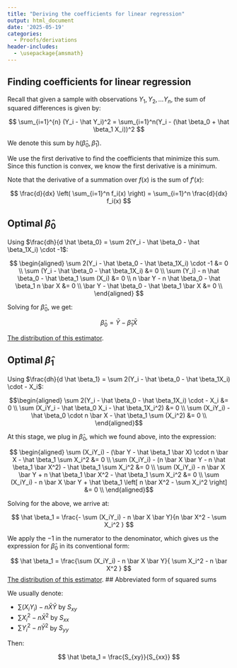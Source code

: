 ```yaml
---
title: "Deriving the coefficients for linear regression"
output: html_document
date: '2025-05-19'
categories:
  - Proofs/derivations
header-includes:
  - \usepackage{amsmath}
---
```


## Finding coefficients for linear regression

Recall that given a sample with observations $Y_1, Y_2, \dotsc Y_n$, the sum of squared differences is given by:

$$  
\sum_{i=1}^{n} (Y_i - \hat Y_i)^2 = \sum_{i=1}^n(Y_i - (\hat \beta_0 + \hat \beta_1 X_i))^2  
$$

We denote this sum by $h(\hat \beta_0, \hat \beta_1)$.

We use the first derivative to find the coefficients that minimize this sum. Since this function is convex, we know the first derivative is a minimum.

Note that the derivative of a summation over $f(x)$ is the sum of $f'(x)$:

$$
\frac{d}{dx} \left( \sum_{i=1}^n f_i(x) \right) = \sum_{i=1}^n \frac{d}{dx} f_i(x)
$$

## Optimal $\hat \beta_0$

Using $\frac{dh}{d \hat \beta_0} = \sum 2(Y_i - \hat \beta_0  - \hat \beta_1X_i) \cdot -1$:

$$ \begin{aligned}
 \sum 2(Y_i - \hat \beta_0  - \hat \beta_1X_i) \cdot -1 &= 0 \\ 
 \sum (Y_i - \hat \beta_0  - \hat \beta_1X_i) &= 0 \\  
 \sum (Y_i) - n \hat \beta_0  - \hat \beta_1 \sum (X_i) &= 0 \\  
n \bar Y - n \hat \beta_0  - \hat \beta_1 n \bar X &= 0 \\  
\bar Y -  \hat \beta_0  - \hat \beta_1  \bar X &= 0 \\ 
\end{aligned} $$

Solving for $\hat \beta_0$, we get:

$$
\hat \beta_0 = \bar Y - \hat \beta_1 \bar X
$$

[The distribution of this estimator](/proofs_deriv/2025/05/23/distribution-of-hat-beta_0/).

## Optimal $\hat \beta_1$

Using $\frac{dh}{d \hat \beta_1} = \sum 2(Y_i - \hat \beta_0 - \hat \beta_1X_i) \cdot  - X_i$:

$$\begin{aligned}
\sum 2(Y_i - \hat \beta_0 - \hat \beta_1X_i) \cdot - X_i &= 0 \\
\sum (X_iY_i - \hat \beta_0 X_i - \hat \beta_1X_i^2) &= 0 \\
\sum (X_iY_i) - \hat \beta_0 \cdot n \bar X - \hat \beta_1 \sum (X_i^2) &= 0 \\
\end{aligned}$$

At this stage, we plug in $\hat \beta_0$, which we found above, into the expression:

$$ \begin{aligned}
\sum (X_iY_i) - (\bar Y - \hat \beta_1 \bar X) \cdot n \bar X - \hat \beta_1 \sum X_i^2 &= 0 \\
\sum (X_iY_i) - (n \bar X \bar Y - n \hat \beta_1 \bar X^2) - \hat \beta_1 \sum X_i^2 &= 0 \\
\sum (X_iY_i) - n \bar X \bar Y + n \hat \beta_1 \bar X^2 - \hat \beta_1 \sum X_i^2 &= 0 \\
\sum (X_iY_i) - n \bar X \bar Y + \hat \beta_1 \left[ n \bar X^2 - \sum X_i^2 \right] &= 0 \\
\end{aligned}$$

Solving for the above, we arrive at:

$$
\hat \beta_1 = \frac{- \sum (X_iY_i) - n \bar X \bar Y}{n \bar X^2 - \sum X_i^2 }
$$

We apply the $-1$ in the numerator to the denominator, which gives us the expression for $\hat \beta_0$ in its conventional form:

$$
\hat \beta_1 = \frac{\sum (X_iY_i) - n \bar X \bar Y}{ \sum X_i^2 - n \bar X^2 }
$$
[The distribution of this estimator](/proofs_deriv/2025/05/19/distribution-of-hat-beta_1).
## Abbreviated form of squared sums

We usually denote:

- $\sum (X_iY_i) - n \bar X \bar Y$ by $S_{xy}$  
- $\sum X_i^2 - n \bar X ^2$ by $S_{xx}$  
- $\sum Y_i^2 - n \bar Y^2$ by $S_{yy}$

Then:

$$
\hat \beta_1 = \frac{S_{xy}}{S_{xx}}
$$
